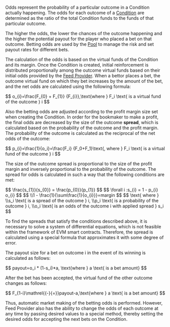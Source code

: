
<PageHeadline
  title="Odds"
  subTitle="Odds are the measure of how much a market participant (i.e. a bettor) can win vs how much they bet"
/>

Odds represent the probability of a particular outcome in a Condition actually happening. The odds for each outcome of
a [Condition](/concepts/protocol/conditions) are determined as the ratio of the total Condition funds to the funds of
that particular outcome.

The higher the odds, the lower the chances of the outcome happening and the higher the potential payout for the player
who placed a bet on that outcome. Betting odds are used by the [Pool](/concepts/protocol/pools) to manage the risk and
set payout rates for different bets.

The calculation of the odds is based on the virtual funds of the Condition and its margin.
Once the Condition is created, initial reinforcement is distributed proportionally among the outcome virtual funds based
on their initial odds provided by the [Feed Provider](/concepts/basic/feed-providers). When a bettor places a bet,
the outcome virtual fund on which they bet increases by the amount of the bet, and the net odds are calculated using
the following formula:

<Formula>
$$
  o_{i}=\frac{F_{0} + F_{1}} {F_{i}},\text{where } F_i \text{ is a virtual fund of the outcome } i
$$
</Formula>

Also the betting odds are adjusted according to the profit margin size set when creating the Condition. In order for
the bookmaker to make a profit, the final odds are decreased by the size of the outcome **spread**, which is calculated
based on the probability of the outcome and the profit margin. The probability of the outcome is calculated as the
reciprocal of the net odds of the outcome:

<Formula>
$$
  p_{i}=\frac{1}{o_i}=\frac{F_i} {F_0+F_1}\text{, where } F_i \text{ is a virtual fund of the outcome } i
$$
</Formula>

The size of the outcome spread is proportional to the size of the profit margin and inversely proportional to the
probability of the outcome. The spread for odds is calculated in such a way that the following conditions are met:

<Formula>
$$
  \frac{s_{1}}{s_{0}} = \frac{p_{0}}{p_{1}}
$$
</Formula>

<Formula>
$$
  \forall i :s_{i} = 1 - p_{i} o_{i}
$$
</Formula>

<Formula>
$$
  \\1 - \frac{1}{\sum\frac{1}{o_{i}}}=margin
$$
</Formula>

<Formula className="text-md">
$$
  \text{ where }
  \\s_i \text{ is a spread of the outcome } i,
  \\p_i \text{ is a probability of the outcome } i,
  \\o_i \text{ is an odds of the outcome i with applied spread } s_i
$$
</Formula>

To find the spreads that satisfy the conditions described above, it is necessary to solve a system of differential
equations, which is not feasible within the framework of EVM smart contracts. Therefore, the spread is calculated using
a special formula that approximates it with some degree of error.

The payout size for a bet on outcome i in the event of its winning is calculated as follows:

<Formula>
$$
  payout=o_i * (1-s_i)*a, \text{where } a \text{ is a bet amount}
$$
</Formula>

After the bet has been accepted, the virtual fund of the other outcome changes as follows:

<Formula>
$$
  F_{1-i}\mathrel{{-}{=}}payout-a,\text{where } a \text{ is a bet amount}
$$
</Formula>

Thus, automatic market making of the betting odds is performed. However, Feed Provider also has the ability to change
the odds of each outcome at any time by passing desired values to a special method, thereby setting the desired odds
for accepting the next bets on the Condition.
